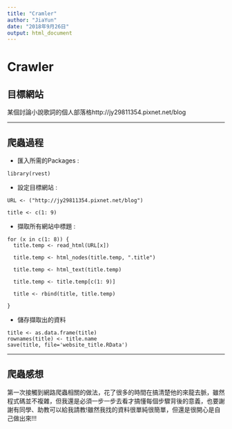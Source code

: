 ```yaml
---
title: "Cramler"
author: "JiaYun"
date: "2018年9月26日"
output: html_document
---
```

# Crawler

## 目標網站

某個討論小說歌詞的個人部落格http://jy29811354.pixnet.net/blog

---

## 爬蟲過程

- 匯入所需的Packages : 

```package_import
library(rvest)
```

- 設定目標網站 : 

```set_url
URL <- ("http://jy29811354.pixnet.net/blog")
```

```set_title_name
title <- c(1: 9)
```

- 擷取所有網站中標題 :

```for_loop
for (x in c(1: 8)) {
  title.temp <- read_html(URL[x])
  
  title.temp <- html_nodes(title.temp, ".title")
  
  title.temp <- html_text(title.temp)
  
  title.temp <- title.temp[c(1: 9)]
  
  title <- rbind(title, title.temp)
  
}
```

- 儲存擷取出的資料

```dataframe
title <- as.data.frame(title)
rownames(title) <- title.name
save(title, file='website_title.RData')
```
---
## 爬蟲感想

第一次接觸到網路爬蟲相關的做法，花了很多的時間在搞清楚他的來龍去脈，雖然程式碼並不複雜，但我還是必須一步一步去看才搞懂每個步驟背後的意義，也要謝謝有同學、助教可以給我請教!雖然我找的資料很單純很簡單，但還是很開心是自己做出來!!!

